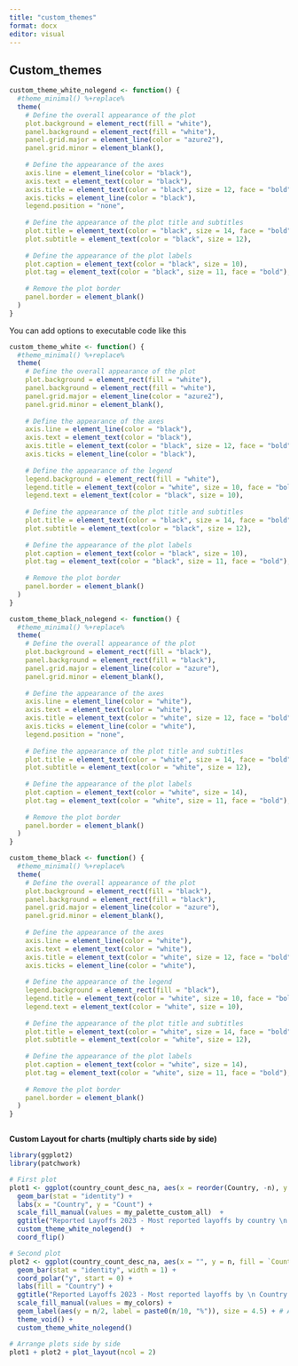 ```yaml
---
title: "custom_themes"
format: docx
editor: visual
---
```


## Custom_themes

```r
custom_theme_white_nolegend <- function() {
  #theme_minimal() %+replace%  
  theme(
    # Define the overall appearance of the plot
    plot.background = element_rect(fill = "white"),
    panel.background = element_rect(fill = "white"),
    panel.grid.major = element_line(color = "azure2"),
    panel.grid.minor = element_blank(),
    
    # Define the appearance of the axes
    axis.line = element_line(color = "black"),
    axis.text = element_text(color = "black"),
    axis.title = element_text(color = "black", size = 12, face = "bold"),
    axis.ticks = element_line(color = "black"),
    legend.position = "none",
    
    # Define the appearance of the plot title and subtitles
    plot.title = element_text(color = "black", size = 14, face = "bold"),
    plot.subtitle = element_text(color = "black", size = 12),
    
    # Define the appearance of the plot labels
    plot.caption = element_text(color = "black", size = 10),
    plot.tag = element_text(color = "black", size = 11, face = "bold"),
    
    # Remove the plot border
    panel.border = element_blank()
  )
}
```

You can add options to executable code like this

```r
custom_theme_white <- function() {
  #theme_minimal() %+replace%  
  theme(
    # Define the overall appearance of the plot
    plot.background = element_rect(fill = "white"),
    panel.background = element_rect(fill = "white"),
    panel.grid.major = element_line(color = "azure2"),
    panel.grid.minor = element_blank(),
    
    # Define the appearance of the axes
    axis.line = element_line(color = "black"),
    axis.text = element_text(color = "black"),
    axis.title = element_text(color = "black", size = 12, face = "bold"),
    axis.ticks = element_line(color = "black"),
    
    # Define the appearance of the legend
    legend.background = element_rect(fill = "white"),
    legend.title = element_text(color = "white", size = 10, face = "bold"),
    legend.text = element_text(color = "black", size = 10),
    
    # Define the appearance of the plot title and subtitles
    plot.title = element_text(color = "black", size = 14, face = "bold"),
    plot.subtitle = element_text(color = "black", size = 12),
    
    # Define the appearance of the plot labels
    plot.caption = element_text(color = "black", size = 10),
    plot.tag = element_text(color = "black", size = 11, face = "bold"),
    
    # Remove the plot border
    panel.border = element_blank()
  )
}
```

```r
custom_theme_black_nolegend <- function() {
  #theme_minimal() %+replace%  
  theme(
    # Define the overall appearance of the plot
    plot.background = element_rect(fill = "black"),
    panel.background = element_rect(fill = "black"),
    panel.grid.major = element_line(color = "azure"),
    panel.grid.minor = element_blank(),
    
    # Define the appearance of the axes
    axis.line = element_line(color = "white"),
    axis.text = element_text(color = "white"),
    axis.title = element_text(color = "white", size = 12, face = "bold"),
    axis.ticks = element_line(color = "white"),
    legend.position = "none",
    
    # Define the appearance of the plot title and subtitles
    plot.title = element_text(color = "white", size = 14, face = "bold"),
    plot.subtitle = element_text(color = "white", size = 12),
    
    # Define the appearance of the plot labels
    plot.caption = element_text(color = "white", size = 14),
    plot.tag = element_text(color = "white", size = 11, face = "bold"),
    
    # Remove the plot border
    panel.border = element_blank()
  )
}
```

```r
custom_theme_black <- function() {
  #theme_minimal() %+replace%  
  theme(
    # Define the overall appearance of the plot
    plot.background = element_rect(fill = "black"),
    panel.background = element_rect(fill = "black"),
    panel.grid.major = element_line(color = "azure"),
    panel.grid.minor = element_blank(),
    
    # Define the appearance of the axes
    axis.line = element_line(color = "white"),
    axis.text = element_text(color = "white"),
    axis.title = element_text(color = "white", size = 12, face = "bold"),
    axis.ticks = element_line(color = "white"),
    
    # Define the appearance of the legend
    legend.background = element_rect(fill = "black"),
    legend.title = element_text(color = "white", size = 10, face = "bold"),
    legend.text = element_text(color = "white", size = 10),
    
    # Define the appearance of the plot title and subtitles
    plot.title = element_text(color = "white", size = 14, face = "bold"),
    plot.subtitle = element_text(color = "white", size = 12),
    
    # Define the appearance of the plot labels
    plot.caption = element_text(color = "white", size = 14),
    plot.tag = element_text(color = "white", size = 11, face = "bold"),
    
    # Remove the plot border
    panel.border = element_blank()
  )
}
```

```         
```

**Custom Layout for charts (multiply charts side by side)**

```r

library(ggplot2)
library(patchwork)

# First plot
plot1 <- ggplot(country_count_desc_na, aes(x = reorder(Country, -n), y = n, fill = Country)) +
  geom_bar(stat = "identity") +
  labs(x = "Country", y = "Count") +
  scale_fill_manual(values = my_palette_custom_all)  +
  ggtitle("Reported Layoffs 2023 - Most reported layoffs by country \n (counted)") +
  custom_theme_white_nolegend()  +
  coord_flip()

# Second plot
plot2 <- ggplot(country_count_desc_na, aes(x = "", y = n, fill = `Country`)) +
  geom_bar(stat = "identity", width = 1) +
  coord_polar("y", start = 0) +
  labs(fill = "Country") +
  ggtitle("Reported Layoffs 2023 - Most reported layoffs by \n Country (counted)") +
  scale_fill_manual(values = my_colors) +
  geom_label(aes(y = n/2, label = paste0(n/10, "%")), size = 4.5) + # Add labels
  theme_void() +
  custom_theme_white_nolegend()

# Arrange plots side by side
plot1 + plot2 + plot_layout(ncol = 2)

```
